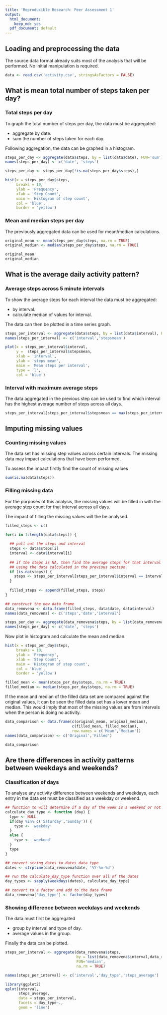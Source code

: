 ```yaml
---
title: 'Reproducible Research: Peer Assessment 1'
output:
  html_document:
    keep_md: yes
  pdf_document: default
---
```



## Loading and preprocessing the data

The source data format already suits most of the analysis that will be performed. No initial manipulation is required.
```R
data <- read.csv('activity.csv', stringsAsFactors = FALSE)

```


## What is mean total number of steps taken per day?

### Total steps per day
To graph the total number of steps per day, the data must be aggregated:

* aggregate by date.
* sum the number of steps taken for each day.

Following aggregation, the data can be graphed in a histogram.

```R
steps_per_day <- aggregate(data$steps, by = list(data$date), FUN='sum')
names(steps_per_day) <- c('date', 'steps')

steps_per_day <- steps_per_day[!is.na(steps_per_day$steps),]

hist(x = steps_per_day$steps, 
     breaks = 10,
     ylab = 'Frequency',
     xlab = 'Step Count',
     main = 'Histogram of step count',
     col = 'blue',
     border = 'yellow')
```

### Mean and median steps per day

The previously aggregated data can be used for mean/median calculations.

```R
original_mean <- mean(steps_per_day$steps, na.rm = TRUE)
original_median <- median(steps_per_day$steps, na.rm = TRUE)

original_mean
original_median
```

## What is the average daily activity pattern?

### Average steps across 5 minute intervals

To show the average steps for each interval the data must be aggregated:

* by interval.
* calculate median of values for interval.

The data can then be plotted in a time series graph.

```R
steps_per_interval <- aggregate(data$steps, by = list(data$interval), FUN='median', na.rm = TRUE)
names(steps_per_interval) <- c('interval','stepsmean')

plot(x = steps_per_interval$interval,
     y =  steps_per_interval$stepsmean,
     xlab = 'interval',
     ylab = 'steps mean',
     main = 'Mean steps per interval',
     type = 'l',
     col = 'blue')

```

### Interval with maximum average steps

The data aggregated in the previous step can be used to find which interval has the highest average number of steps across all days.

```R
steps_per_interval[steps_per_interval$stepsmean == max(steps_per_interval$stepsmean), 'interval']

```


## Imputing missing values

### Counting missing values
The data set has missing step values across certain intervals. The missing data may impact calculations that have been performed.

To assess the impact firstly find the count of missing values

```R
sum(is.na(data$steps))
```

### Filling missing data
For the purposes of this analysis, the missing values will be filled in with the average step count for that interval across all days.

The impact of filling the missing values will the be analysed.
```R
filled_steps <- c()

for(i in 1:length(data$steps)) {
  
  ## pull out the steps and interval
  steps <- data$steps[i]
  interval <- data$interval[i]
  
  ## if the steps is NA, then find the average steps for that interval
  ## using the data calculated in the previous section.
  if (is.na(steps)) {
    steps <- steps_per_interval[steps_per_interval$interval == interval, 'stepsmean']
  }
  
  filled_steps <- append(filled_steps, steps)
}

## construct the new data frame
data_removena <- data.frame(filled_steps, data$date, data$interval)
names(data_removena) <- c('steps','date','interval')

steps_per_day <- aggregate(data_removena$steps, by = list(data_removena$date), FUN='sum')
names(steps_per_day) <- c('date', 'steps')
```

Now plot in histogram and calculate the mean and median.

```R
hist(x = steps_per_day$steps, 
     breaks = 10,
     ylab = 'Frequency',
     xlab = 'Step Count',
     main = 'Histogram of step count',
     col = 'blue',
     border = 'yellow')

filled_mean <- mean(steps_per_day$steps, na.rm = TRUE)
filled_median <- median(steps_per_day$steps, na.rm = TRUE)
```


If the mean and median of the filled data set are compared against the original values, it can be seen the filled data set has a lower mean and median. This would imply that most of the missing values are from intervals when the person is doing no activity.
```R

data_comparison <- data.frame(c(original_mean, original_median),
                              c(filled_mean, filled_median),
                              row.names = c('Mean','Median'))
names(data_comparison) <- c('Original','Filled')

data_comparison
```

## Are there differences in activity patterns between weekdays and weekends?

### Classification of days

To analyse any activity difference between weekends and weekdays, each entry in the data set must be classified as a weekday or weekend.

```R
## function to will determine if a day of the week is a weekend or not
calculate_day_type <- function (day) {
  type <- NULL
  if(day %in% c('Saturday','Sunday')) {
    type <- 'weekday'
  }
  else {
    type <- 'weekend'
  }
  type
}

## convert string dates to dates data type
dates <- strptime(data_removena$date, '%Y-%m-%d')

## run the calculate_day_type function over all of the dates
day_types <- sapply(weekdays(dates), calculate_day_type)

## convert to a factor and add to the data frame
data_removena['day_type'] <- factor(day_types)
```

### Showing difference between weekdays and weekends

The data must first be aggregated

* group by interval and type of day.
* average values in the group.

Finally the data can be plotted.

```R
steps_per_interval <- aggregate(data_removena$steps, 
                                by = list(data_removena$interval,data_removena$day_type),
                                FUN='median', 
                                na.rm = TRUE)

names(steps_per_interval) <- c('interval','day_type','steps_average')

library(ggplot2)
qplot(interval, 
      steps_average, 
      data = steps_per_interval, 
      facets = day_type~.,
      geom = 'line')

```
